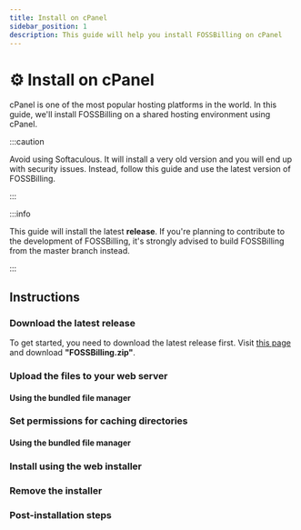 ```yaml
---
title: Install on cPanel
sidebar_position: 1
description: This guide will help you install FOSSBilling on cPanel
---
```


# :gear: Install on cPanel
cPanel is one of the most popular hosting platforms in the world. In this guide, we'll install FOSSBilling on a shared hosting environment using cPanel.

:::caution

Avoid using Softaculous. It will install a very old version and you will end up with security issues. Instead, follow this guide and use the latest version of FOSSBilling.

:::

:::info

This guide will install the latest **release**. If you're planning to contribute to the development of FOSSBilling, it's strongly advised to build FOSSBilling from the master branch instead.

:::

## Instructions

### Download the latest release
To get started, you need to download the latest release first. Visit <a href="https://github.com/fossbilling/fossbilling/releases/latest"> this page</a> and download **"FOSSBilling.zip"**.

### Upload the files to your web server
#### Using the bundled file manager

### Set permissions for caching directories
#### Using the bundled file manager

### Install using the web installer

### Remove the installer

### Post-installation steps